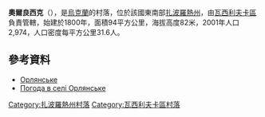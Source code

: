 {{coord|47|20|20|N|35|5|37|E|scale:100000|display=title}}

'''奧爾良西克'''（{{lang-uk|Орлянське}}），是[[烏克蘭|烏克蘭]]的村落，位於該國東南部[[扎波羅熱州|扎波羅熱州]]，由[[瓦西利夫卡區|瓦西利夫卡區]]負責管轄，始建於1800年，面積94平方公里，海拔高度82米，2001年人口2,974，人口密度每平方公里31.6人。

==參考資料==
*[http://gska2.rada.gov.ua/pls/z7502/A005?rdat1=27.11.2009&rf7571=11964 Орлянське]{{dead link|date=2017年12月 |bot=InternetArchiveBot |fix-attempted=yes }}
* [http://weather.in.ua/ua/zaporozhskaja/19131 Погода в селі Орлянське] {{Wayback|url=http://weather.in.ua/ua/zaporozhskaja/19131 |date=20200807124214 }}

[[Category:扎波羅熱州村落|Category:扎波羅熱州村落]]
[[Category:瓦西利夫卡區村落|Category:瓦西利夫卡區村落]]


{{Zaporizhia-geo-stub}}